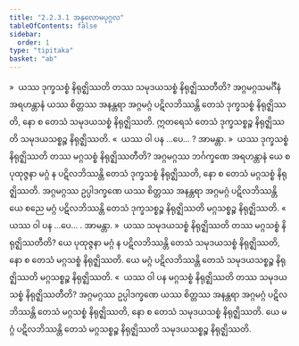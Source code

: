 ```yaml
---
title: "2.2.3.1 အနုလောမပုဂ္ဂလ"
tableOfContents: false
sidebar:
  order: 1
type: "tipitaka"
basket: "ab"
---
```



<DynamicBreadcrumb />

<Division number="97">

<Paragraph number="511">
»  ယဿ ဒုက္ခသစ္စံ နိရုဇ္ဈိဿတိ တဿ သမုဒယသစ္စံ နိရုဇ္ဈိဿတီတိ?
</Paragraph>

<Paragraph number="512">
အဂ္ဂမဂ္ဂသမင်္ဂီနံ အရဟန္တာနံ ယဿ စိတ္တဿ အနန္တရာ အဂ္ဂမဂ္ဂံ ပဋိလဘိဿန္တိ တေသံ ဒုက္ခသစ္စံ နိရုဇ္ဈိဿတိ, နော စ တေသံ သမုဒယသစ္စံ နိရုဇ္ဈိဿတိ. ဣတရေသံ တေသံ ဒုက္ခသစ္စဉ္စ နိရုဇ္ဈိဿတိ သမုဒယသစ္စဉ္စ နိရုဇ္ဈိဿတိ.
</Paragraph>

<Paragraph number="513">
«  ယဿ ဝါ ပန …ပေ… ? အာမန္တာ.
</Paragraph>

<Paragraph number="514">
»  ယဿ ဒုက္ခသစ္စံ နိရုဇ္ဈိဿတိ တဿ မဂ္ဂသစ္စံ နိရုဇ္ဈိဿတီတိ?
</Paragraph>

<Paragraph number="515">
အဂ္ဂမဂ္ဂဿ ဘင်္ဂက္ခဏေ အရဟန္တာနံ ယေ စ ပုထုဇ္ဇနာ မဂ္ဂံ န ပဋိလဘိဿန္တိ တေသံ ဒုက္ခသစ္စံ နိရုဇ္ဈိဿတိ, နော စ တေသံ မဂ္ဂသစ္စံ နိရုဇ္ဈိဿတိ. အဂ္ဂမဂ္ဂဿ ဥပ္ပါဒက္ခဏေ ယဿ စိတ္တဿ အနန္တရာ အဂ္ဂမဂ္ဂံ ပဋိလဘိဿန္တိ ယေ စညေ မဂ္ဂံ ပဋိလဘိဿန္တိ တေသံ ဒုက္ခသစ္စဉ္စ နိရုဇ္ဈိဿတိ မဂ္ဂသစ္စဉ္စ နိရုဇ္ဈိဿတိ.
</Paragraph>

<Paragraph number="516">
«  ယဿ ဝါ ပန …ပေ… . အာမန္တာ.
</Paragraph>

</Division>
<Division number="98">

<Paragraph number="517">
»  ယဿ သမုဒယသစ္စံ နိရုဇ္ဈိဿတိ တဿ မဂ္ဂသစ္စံ နိရုဇ္ဈိဿတီတိ?
</Paragraph>

<Paragraph number="518">
ယေ ပုထုဇ္ဇနာ မဂ္ဂံ န ပဋိလဘိဿန္တိ တေသံ သမုဒယသစ္စံ နိရုဇ္ဈိဿတိ, နော စ တေသံ မဂ္ဂသစ္စံ နိရုဇ္ဈိဿတိ. ယေ မဂ္ဂံ ပဋိလဘိဿန္တိ တေသံ သမုဒယသစ္စဉ္စ နိရုဇ္ဈိဿတိ မဂ္ဂသစ္စဉ္စ နိရုဇ္ဈိဿတိ.
</Paragraph>

<Paragraph number="519">
«  ယဿ ဝါ ပန မဂ္ဂသစ္စံ နိရုဇ္ဈိဿတိ တဿ သမုဒယသစ္စံ နိရုဇ္ဈိဿတီတိ?
</Paragraph>

<Paragraph number="520">
အဂ္ဂမဂ္ဂဿ ဥပ္ပါဒက္ခဏေ ယဿ စိတ္တဿ အနန္တရာ အဂ္ဂမဂ္ဂံ ပဋိလဘိဿန္တိ တေသံ မဂ္ဂသစ္စံ နိရုဇ္ဈိဿတိ, နော စ တေသံ သမုဒယသစ္စံ နိရုဇ္ဈိဿတိ. ယေ မဂ္ဂံ ပဋိလဘိဿန္တိ တေသံ မဂ္ဂသစ္စဉ္စ နိရုဇ္ဈိဿတိ သမုဒယသစ္စဉ္စ နိရုဇ္ဈိဿတိ.
</Paragraph>
</Division>